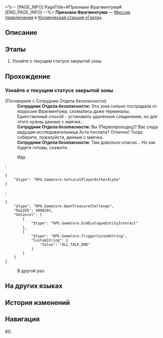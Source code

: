 <%-- [PAGE_INFO]
PageTitle=#Признаки Фрагментума#
[END_PAGE_INFO] --%>
{{Дополнить|Диалоги.}}
{{Миссия Инфобокс
|id              = 2000208
|Название        = 
|Изображение     = Миссия Признаки Фрагментума.png
|Тип             = Миссия приключения
|Событие         = 
|Глава           = 
|Условия         = Завершена [[Миссия компаньона]] «[[ТыМеняЗнаешь]]»
|Персонажи       = Первопроходец; Сотрудник Отдела безопасности
|СтартЛокация    = [[Космическая станция «Герта»]] — [[Зона хранения]]
|Мир             = Космическая станция «Герта»
|Предыдущая      = 
|Следующая       = 
|Награды         = 
}}
'''Признаки Фрагментума''' — [[Миссия приключения]] в [[Космическая станция «Герта»]].

==Описание==
{{Описание|<!--официальное описание из Перекрёстка судеб-->}}

==Этапы==
# Узнайте о текущем статусе закрытой зоны

==Прохождение==
{{Дополнить}}

===Узнайте о текущем статусе закрытой зоны===
{{Описание миссии|тип=Миссия приключения|локация=Зона хранения|Отправляйтесь в Зону хранения, чтобы разузнать там обстановку и доложить о ней следователям Асты}}
{{Диалог Начало}}

;(Поговорите с Сотрудник Отдела безопасности)
:'''Сотрудник Отдела безопасности:''' Эта зона сильно пострадала от коррозии Фрагментума, сломались даже терминалы. Единственный способ - установить удалённое соединение, но для этого нужны данные с маячка...
:'''Сотрудник Отдела безопасности:''' Вы (Первопроходец)? Вас сюда ведущая исследовательница Аста послала? Отлично! Тогда соберите, пожалуйста, данные с маячка.
:'''Сотрудник Отдела безопасности:''' Там довольно опасно... Но как будете готовы, скажите.
:{{Диалог|Стрелка}} Иду.
:<pre>{
	"$type": "RPG.GameCore.SetLocalPlayerDitherAlpha"
}</pre>
:<pre>{
	"$type": "RPG.GameCore.OpenTreasureChallenge",
	"RaidID": 4000202,
	"OnCancel": [
		{
			"$type": "RPG.GameCore.EndDialogueEntityInteract"
		},
		{
			"$type": "RPG.GameCore.TriggerCustomString",
			"CustomString": {
				"Value": "ALL_TALK_END"
			}
		}
	]
}</pre>
:{{Диалог|Выход}} В другой раз.
{{Диалог Конец}}

==На других языках==
{{На других языках
|en   = Signs of Fragmentum
|zhs  = 裂界征兆
|zht  = 裂界徵兆
|ja   = 裂界の兆し
|ko   = 열계의 징조
|es   = Señales del Fragmentum
|fr   = Signes du Fragmentum
|ru   = Признаки Фрагментума
|th   = สัญญาณแห่ง Fragmentum
|vi   = Dấu Hiệu Rãnh Nứt
|de   = Anzeichen für Fragmentum
|id   = Tanda-tanda Fragmentum
|pt   = Sinais do Fragmentum
}}

==История изменений==
{{История изменений|3.5}}

==Навигация==
{{Миссия приключения Навбокс|Глава }}

[[en:]]
